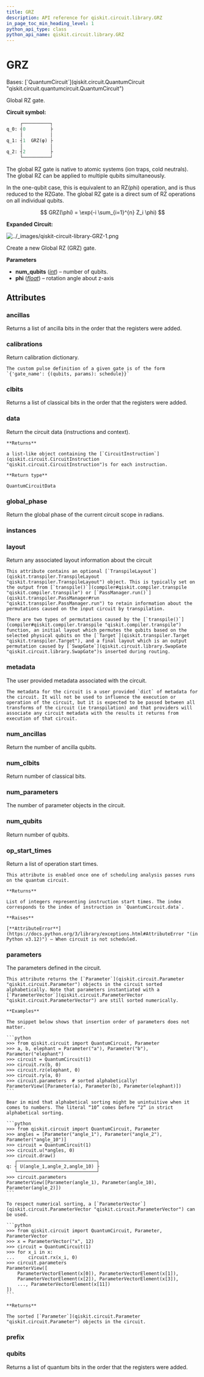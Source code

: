 ```yaml
---
title: GRZ
description: API reference for qiskit.circuit.library.GRZ
in_page_toc_min_heading_level: 1
python_api_type: class
python_api_name: qiskit.circuit.library.GRZ
---
```


# GRZ

<Class id="qiskit.circuit.library.GRZ" isDedicatedPage={true} github="https://github.com/Qiskit/qiskit/tree/stable/1.0/qiskit/circuit/library/generalized_gates/gr.py#L169-L215" signature="qiskit.circuit.library.GRZ(num_qubits, phi)" modifiers="class">
  Bases: [`QuantumCircuit`](qiskit.circuit.QuantumCircuit "qiskit.circuit.quantumcircuit.QuantumCircuit")

  Global RZ gate.

  **Circuit symbol:**

  ```python
       ┌──────────┐
  q_0: ┤0         ├
       │          │
  q_1: ┤1  GRZ(φ) ├
       │          │
  q_2: ┤2         ├
       └──────────┘
  ```

  The global RZ gate is native to atomic systems (ion traps, cold neutrals). The global RZ can be applied to multiple qubits simultaneously.

  In the one-qubit case, this is equivalent to an RZ(phi) operation, and is thus reduced to the RZGate. The global RZ gate is a direct sum of RZ operations on all individual qubits.

$$
GRZ(\phi) = \exp(-i \sum_{i=1}^{n} Z_i \phi)
$$

  **Expanded Circuit:**

  ![../\_images/qiskit-circuit-library-GRZ-1.png](/images/api/qiskit/qiskit-circuit-library-GRZ-1.png)

  Create a new Global RZ (GRZ) gate.

  **Parameters**

  *   **num\_qubits** ([*int*](https://docs.python.org/3/library/functions.html#int "(in Python v3.12)")) – number of qubits.
  *   **phi** ([*float*](https://docs.python.org/3/library/functions.html#float "(in Python v3.12)")) – rotation angle about z-axis

  ## Attributes

  ### ancillas

  <Attribute id="qiskit.circuit.library.GRZ.ancillas">
    Returns a list of ancilla bits in the order that the registers were added.
  </Attribute>

  ### calibrations

  <Attribute id="qiskit.circuit.library.GRZ.calibrations">
    Return calibration dictionary.

    The custom pulse definition of a given gate is of the form `{'gate_name': {(qubits, params): schedule}}`
  </Attribute>

  ### clbits

  <Attribute id="qiskit.circuit.library.GRZ.clbits">
    Returns a list of classical bits in the order that the registers were added.
  </Attribute>

  ### data

  <Attribute id="qiskit.circuit.library.GRZ.data">
    Return the circuit data (instructions and context).

    **Returns**

    a list-like object containing the [`CircuitInstruction`](qiskit.circuit.CircuitInstruction "qiskit.circuit.CircuitInstruction")s for each instruction.

    **Return type**

    QuantumCircuitData
  </Attribute>

  ### global\_phase

  <Attribute id="qiskit.circuit.library.GRZ.global_phase">
    Return the global phase of the current circuit scope in radians.
  </Attribute>

  ### instances

  <Attribute id="qiskit.circuit.library.GRZ.instances" attributeValue="167" />

  ### layout

  <Attribute id="qiskit.circuit.library.GRZ.layout">
    Return any associated layout information about the circuit

    This attribute contains an optional [`TranspileLayout`](qiskit.transpiler.TranspileLayout "qiskit.transpiler.TranspileLayout") object. This is typically set on the output from [`transpile()`](compiler#qiskit.compiler.transpile "qiskit.compiler.transpile") or [`PassManager.run()`](qiskit.transpiler.PassManager#run "qiskit.transpiler.PassManager.run") to retain information about the permutations caused on the input circuit by transpilation.

    There are two types of permutations caused by the [`transpile()`](compiler#qiskit.compiler.transpile "qiskit.compiler.transpile") function, an initial layout which permutes the qubits based on the selected physical qubits on the [`Target`](qiskit.transpiler.Target "qiskit.transpiler.Target"), and a final layout which is an output permutation caused by [`SwapGate`](qiskit.circuit.library.SwapGate "qiskit.circuit.library.SwapGate")s inserted during routing.
  </Attribute>

  ### metadata

  <Attribute id="qiskit.circuit.library.GRZ.metadata">
    The user provided metadata associated with the circuit.

    The metadata for the circuit is a user provided `dict` of metadata for the circuit. It will not be used to influence the execution or operation of the circuit, but it is expected to be passed between all transforms of the circuit (ie transpilation) and that providers will associate any circuit metadata with the results it returns from execution of that circuit.
  </Attribute>

  ### num\_ancillas

  <Attribute id="qiskit.circuit.library.GRZ.num_ancillas">
    Return the number of ancilla qubits.
  </Attribute>

  ### num\_clbits

  <Attribute id="qiskit.circuit.library.GRZ.num_clbits">
    Return number of classical bits.
  </Attribute>

  ### num\_parameters

  <Attribute id="qiskit.circuit.library.GRZ.num_parameters">
    The number of parameter objects in the circuit.
  </Attribute>

  ### num\_qubits

  <Attribute id="qiskit.circuit.library.GRZ.num_qubits">
    Return number of qubits.
  </Attribute>

  ### op\_start\_times

  <Attribute id="qiskit.circuit.library.GRZ.op_start_times">
    Return a list of operation start times.

    This attribute is enabled once one of scheduling analysis passes runs on the quantum circuit.

    **Returns**

    List of integers representing instruction start times. The index corresponds to the index of instruction in `QuantumCircuit.data`.

    **Raises**

    [**AttributeError**](https://docs.python.org/3/library/exceptions.html#AttributeError "(in Python v3.12)") – When circuit is not scheduled.
  </Attribute>

  ### parameters

  <Attribute id="qiskit.circuit.library.GRZ.parameters">
    The parameters defined in the circuit.

    This attribute returns the [`Parameter`](qiskit.circuit.Parameter "qiskit.circuit.Parameter") objects in the circuit sorted alphabetically. Note that parameters instantiated with a [`ParameterVector`](qiskit.circuit.ParameterVector "qiskit.circuit.ParameterVector") are still sorted numerically.

    **Examples**

    The snippet below shows that insertion order of parameters does not matter.

    ```python
    >>> from qiskit.circuit import QuantumCircuit, Parameter
    >>> a, b, elephant = Parameter("a"), Parameter("b"), Parameter("elephant")
    >>> circuit = QuantumCircuit(1)
    >>> circuit.rx(b, 0)
    >>> circuit.rz(elephant, 0)
    >>> circuit.ry(a, 0)
    >>> circuit.parameters  # sorted alphabetically!
    ParameterView([Parameter(a), Parameter(b), Parameter(elephant)])
    ```

    Bear in mind that alphabetical sorting might be unintuitive when it comes to numbers. The literal “10” comes before “2” in strict alphabetical sorting.

    ```python
    >>> from qiskit.circuit import QuantumCircuit, Parameter
    >>> angles = [Parameter("angle_1"), Parameter("angle_2"), Parameter("angle_10")]
    >>> circuit = QuantumCircuit(1)
    >>> circuit.u(*angles, 0)
    >>> circuit.draw()
       ┌─────────────────────────────┐
    q: ┤ U(angle_1,angle_2,angle_10) ├
       └─────────────────────────────┘
    >>> circuit.parameters
    ParameterView([Parameter(angle_1), Parameter(angle_10), Parameter(angle_2)])
    ```

    To respect numerical sorting, a [`ParameterVector`](qiskit.circuit.ParameterVector "qiskit.circuit.ParameterVector") can be used.

    ```python
    >>> from qiskit.circuit import QuantumCircuit, Parameter, ParameterVector
    >>> x = ParameterVector("x", 12)
    >>> circuit = QuantumCircuit(1)
    >>> for x_i in x:
    ...     circuit.rx(x_i, 0)
    >>> circuit.parameters
    ParameterView([
        ParameterVectorElement(x[0]), ParameterVectorElement(x[1]),
        ParameterVectorElement(x[2]), ParameterVectorElement(x[3]),
        ..., ParameterVectorElement(x[11])
    ])
    ```

    **Returns**

    The sorted [`Parameter`](qiskit.circuit.Parameter "qiskit.circuit.Parameter") objects in the circuit.
  </Attribute>

  ### prefix

  <Attribute id="qiskit.circuit.library.GRZ.prefix" attributeValue="'circuit'" />

  ### qubits

  <Attribute id="qiskit.circuit.library.GRZ.qubits">
    Returns a list of quantum bits in the order that the registers were added.
  </Attribute>
</Class>

